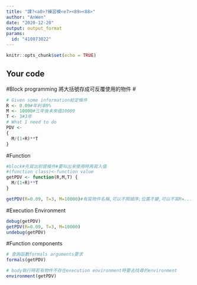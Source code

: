 ---
title: "課?<a0>?練習模<e7><89><88>"
author: "AnWen"
date: "2020-12-20"
output: output_format
params:
  id: "410873022"
---

```{r setup, include=FALSE}
knitr::opts_chunk$set(echo = TRUE)
```

## Your code
#Block programming
將大括號存成可反覆使用的物件
#
```{r Present Discounted Value現值計算}
# Given some information給定條件
R <- 0.09#年利率9%
M <- 10000#三年後未來值10000
T <- 3#3年
# What I need to do
PDV <- 
{
  M/(1+R)**T
}
```
#Function
```{r}
#block#先寫出前提條件#要叫出來使用時再寫入值
#(function class)<-function value
getPDV <- function(R,M,T) {
  M/(1+R)**T
}
```
```{r}
getPDV(R=0.09, T=3, M=10000)#有寫物件名稱,可以不照順序;位置不變,可以不寫R=......
```

#Execution Environment
```{r}
debug(getPDV) 
getPDV(R=0.09, T=3, M=10000) 
undebug(getPDV)
```
#Function components
```{r}
# 查詢函數formals arguments要求
formals(getPDV)
```
```{r}
# body執行時若有物件不存在execution environment時要去找尋的environment
environment(getPDV)
```

